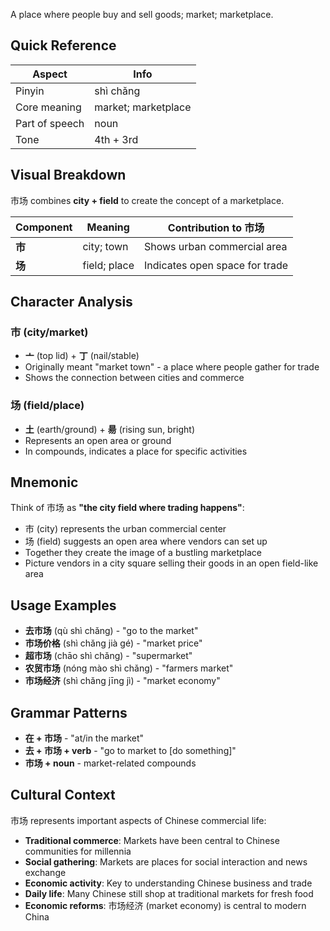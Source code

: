 A place where people buy and sell goods; market; marketplace.

## Quick Reference

| Aspect         | Info                |
| -------------- | ------------------- |
| Pinyin         | shì chǎng           |
| Core meaning   | market; marketplace |
| Part of speech | noun                |
| Tone           | 4th + 3rd           |

## Visual Breakdown

市场 combines **city + field** to create the concept of a marketplace.

| Component | Meaning      | Contribution to 市场           |
| --------- | ------------ | ------------------------------ |
| **市**    | city; town   | Shows urban commercial area    |
| **场**    | field; place | Indicates open space for trade |

## Character Analysis

### 市 (city/market)

- **亠** (top lid) + **丁** (nail/stable)
- Originally meant "market town" - a place where people gather for trade
- Shows the connection between cities and commerce

### 场 (field/place)

- **土** (earth/ground) + **昜** (rising sun, bright)
- Represents an open area or ground
- In compounds, indicates a place for specific activities

## Mnemonic

Think of 市场 as **"the city field where trading happens"**:

- 市 (city) represents the urban commercial center
- 场 (field) suggests an open area where vendors can set up
- Together they create the image of a bustling marketplace
- Picture vendors in a city square selling their goods in an open field-like area

## Usage Examples

- **去市场** (qù shì chǎng) - "go to the market"
- **市场价格** (shì chǎng jià gé) - "market price"
- **超市场** (chāo shì chǎng) - "supermarket"
- **农贸市场** (nóng mào shì chǎng) - "farmers market"
- **市场经济** (shì chǎng jīng jì) - "market economy"

## Grammar Patterns

- **在 + 市场** - "at/in the market"
- **去 + 市场 + verb** - "go to market to [do something]"
- **市场 + noun** - market-related compounds

## Cultural Context

市场 represents important aspects of Chinese commercial life:

- **Traditional commerce**: Markets have been central to Chinese communities for millennia
- **Social gathering**: Markets are places for social interaction and news exchange
- **Economic activity**: Key to understanding Chinese business and trade
- **Daily life**: Many Chinese still shop at traditional markets for fresh food
- **Economic reforms**: 市场经济 (market economy) is central to modern China
